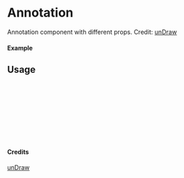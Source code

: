 
<Meta of={Annotation} title="unDraw/Annotation" />

# Annotation

Annotation component with different props.
Credit: [unDraw](https://undraw.co/illustrations)

#### Example

<Canvas of={Annotation.Primary} />

## Usage

```ts
import { Annotation } from "yadl-ui";

const Example = () => {
  return (
      <Annotation />
  );
};

export default Example;
```

#### Credits
[unDraw](https://undraw.co/illustrations)
